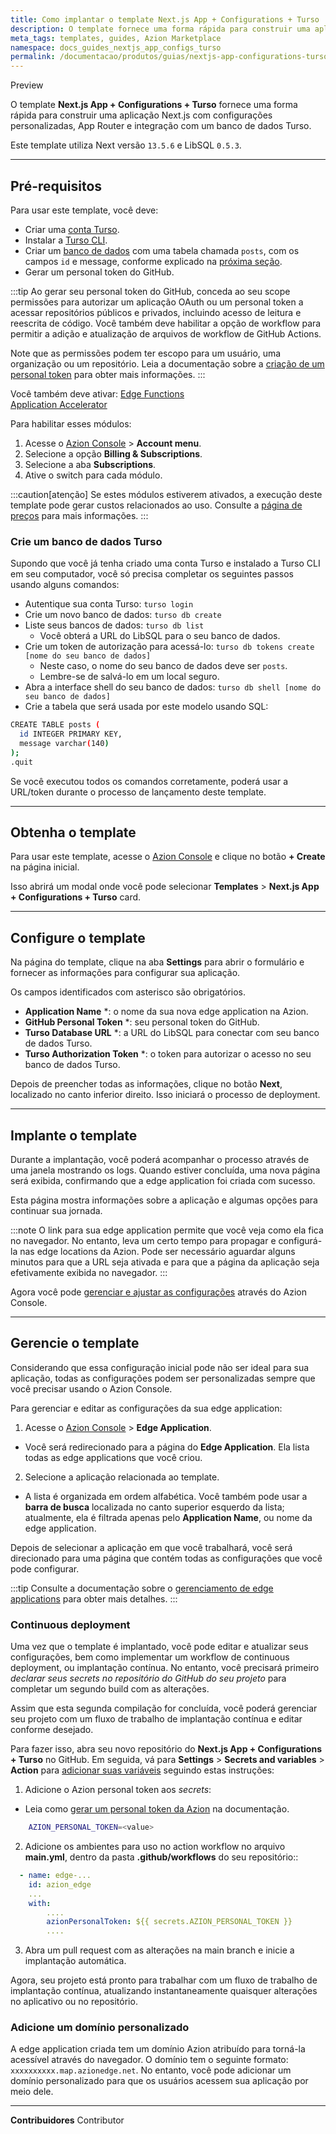 ```yaml
---
title: Como implantar o template Next.js App + Configurations + Turso
description: O template fornece uma forma rápida para construir uma aplicação Next.js com configurações personalizadas, App Router e integração com um banco de dados Turso.
meta_tags: templates, guides, Azion Marketplace
namespace: docs_guides_nextjs_app_configs_turso
permalink: /documentacao/produtos/guias/nextjs-app-configurations-turso/
---
```



<Badge variant="accent">
Preview
</Tag>

O template **Next.js App + Configurations + Turso** fornece uma forma rápida para construir uma aplicação Next.js com configurações personalizadas, App Router e integração com um banco de dados Turso.

Este template utiliza Next versão `13.5.6` e LibSQL `0.5.3`.

---

## Pré-requisitos

Para usar este template, você deve:

- Criar uma [conta Turso](https://accounts.turso.tech/sign-up).
- Instalar a [Turso CLI](https://docs.turso.tech/cli/introduction).
- Criar um [banco de dados](https://docs.turso.tech/quickstart) com uma tabela chamada `posts`, com os campos `id` e message, conforme explicado na [próxima seção](#crie-um-banco-de-dados-turso).
- Gerar um personal token do GitHub.

:::tip
Ao gerar seu personal token do GitHub, conceda ao seu scope permissões para autorizar um aplicação OAuth ou um personal token a acessar repositórios públicos e privados, incluindo acesso de leitura e reescrita de código. Você também deve habilitar a opção de workflow para permitir a adição e atualização de arquivos de workflow de GitHub Actions.

Note que as permissões podem ter escopo para um usuário, uma organização ou um repositório. Leia a documentação sobre a [criação de um personal token](https://docs.github.com/en/authentication/keeping-your-account-and-data-secure/managing-your-personal-access-tokens#creating-a-personal-access-token-classic) para obter mais informações.
:::

Você também deve ativar:
 <Tag severity="info" client:only="vue">
[Edge Functions](/pt-br/documentacao/produtos/build/edge-application/edge-functions/)
</Tag>
<br/>
 <Tag severity="info" client:only="vue">
[Application Accelerator](/pt-br/documentacao/produtos/build/edge-application/application-accelerator/)
</Tag>

Para habilitar esses módulos:

1. Acesse o [Azion Console](/pt-br/documentacao/produtos/guias/como-acessar-o-azion-console/) > **Account menu**.
2. Selecione a opção **Billing & Subscriptions**.
3. Selecione a aba **Subscriptions**.
4. Ative o switch para cada módulo.

:::caution[atenção]
Se estes módulos estiverem ativados, a execução deste template pode gerar custos relacionados ao uso. Consulte a [página de preços](/pt-br/documentacao/produtos/precos/) para mais informações.
:::

### Crie um banco de dados Turso

Supondo que você já tenha criado uma conta Turso e instalado a Turso CLI em seu computador, você só precisa completar os seguintes passos usando alguns comandos:

- Autentique sua conta Turso: `turso login`
- Crie um novo banco de dados: `turso db create`
- Liste seus bancos de dados: `turso db list`
    - Você obterá a URL do LibSQL para o seu banco de dados.
- Crie um token de autorização para acessá-lo: `turso db tokens create [nome do seu banco de dados]`
    - Neste caso, o nome do seu banco de dados deve ser `posts`.
    - Lembre-se de salvá-lo em um local seguro.
- Abra a interface shell do seu banco de dados: `turso db shell [nome do seu banco de dados]`
- Crie a tabela que será usada por este modelo usando SQL:

```bash
CREATE TABLE posts (
  id INTEGER PRIMARY KEY,
  message varchar(140)
);
.quit
```

Se você executou todos os comandos corretamente, poderá usar a URL/token durante o processo de lançamento deste template.

---

## Obtenha o template

Para usar este template, acesse o [Azion Console](https://console.azion.com/) e clique no botão **+ Create** na página inicial.

Isso abrirá um modal onde você pode selecionar **Templates** > **Next.js App + Configurations + Turso** card.

---

## Configure o template

Na página do template, clique na aba **Settings** para abrir o formulário e fornecer as informações para configurar sua aplicação.

Os campos identificados com asterisco são obrigatórios.

- **Application Name** *: o nome da sua nova edge application na Azion.
- **GitHub Personal Token** *: seu personal token do GitHub.
- **Turso Database URL** *: a URL do LibSQL para conectar com seu banco de dados Turso.
- **Turso Authorization Token** *: o token para autorizar o acesso no seu banco de dados Turso.

Depois de preencher todas as informações, clique no botão **Next**, localizado no canto inferior direito. Isso iniciará o processo de deployment.

---

## Implante o template

Durante a implantação, você poderá acompanhar o processo através de uma janela mostrando os logs. Quando estiver concluída, uma nova página será exibida, confirmando que a edge application foi criada com sucesso.

Esta página mostra informações sobre a aplicação e algumas opções para continuar sua jornada.

:::note
O link para sua edge application permite que você veja como ela fica no navegador. No entanto, leva um certo tempo para propagar e configurá-la nas edge locations da Azion. Pode ser necessário aguardar alguns minutos para que a URL seja ativada e para que a página da aplicação seja efetivamente exibida no navegador.
:::

Agora você pode [gerenciar e ajustar as configurações](#gerencie-o-template) através do Azion Console.

---

## Gerencie o template

Considerando que essa configuração inicial pode não ser ideal para sua aplicação, todas as configurações podem ser personalizadas sempre que você precisar usando o Azion Console.

Para gerenciar e editar as configurações da sua edge application:

1. Acesse o [Azion Console](/pt-br/documentacao/produtos/guias/como-acessar-o-azion-console/) > **Edge Application**.
- Você será redirecionado para a página do **Edge Application**. Ela lista todas as edge applications que você criou.
2. Selecione a aplicação relacionada ao template. 
- A lista é organizada em ordem alfabética. Você também pode usar a **barra de busca** localizada no canto superior esquerdo da lista; atualmente, ela é filtrada apenas pelo **Application Name**, ou nome da edge application.

Depois de selecionar a aplicação em que você trabalhará, você será direcionado para uma página que contém todas as configurações que você pode configurar.

:::tip
Consulte a documentação sobre o [gerenciamento de edge applications](/pt-br/documentacao/produtos/build/edge-application/primeiros-passos/) para obter mais detalhes.
:::

### Continuous deployment

Uma vez que o template é implantado, você pode editar e atualizar seus configurações, bem como implementar um workflow de continuous deployment, ou implantação contínua. No entanto, você precisará primeiro *declarar seus secrets no repositório do GitHub do seu projeto* para completar um segundo build com as alterações.

Assim que esta segunda compilação for concluída, você poderá gerenciar seu projeto com um fluxo de trabalho de implantação contínua e editar conforme desejado.

Para fazer isso, abra seu novo repositório do **Next.js App + Configurations + Turso** no GitHub. Em seguida, vá para **Settings** > **Secrets and variables** > **Action** para [adicionar suas variáveis](https://docs.github.com/en/actions/security-guides/encrypted-secrets) seguindo estas instruções:

1. Adicione o Azion personal token aos *secrets*:
- Leia como [gerar um personal token da Azion](/pt-br/documentacao/produtos/guias/personal-tokens/) na documentação.

```bash
    AZION_PERSONAL_TOKEN=<value>
```

2. Adicione os ambientes para uso no action workflow no arquivo **main.yml**, dentro da pasta **.github/workflows** do seu repositório::

```yml
  - name: edge-...
    id: azion_edge
    ...
    with:
        ....
        azionPersonalToken: ${{ secrets.AZION_PERSONAL_TOKEN }}
        ....

```

3. Abra um pull request com as alterações na main branch e inicie a implantação automática.

Agora, seu projeto está pronto para trabalhar com um fluxo de trabalho de implantação contínua, atualizando instantaneamente quaisquer alterações no aplicativo ou no repositório.

### Adicione um domínio personalizado

A edge application criada tem um domínio Azion atribuído para torná-la acessível através do navegador. O domínio tem o seguinte formato: `xxxxxxxxxx.map.azionedge.net`. No entanto, você pode adicionar um domínio personalizado para que os usuários acessem sua aplicação por meio dele.


<LinkButton outlined link="/pt-br/documentacao/produtos/guias/configurar-dominio/" label="saiba mais sobre domínios" variant="secondary" /> 

---


**Contribuidores** <ContributorList>Contributor</ContributorList>



